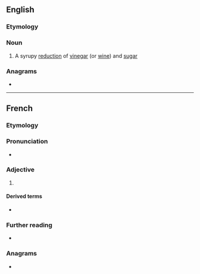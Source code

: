 ==English==
{{wikipedia}}

===Etymology===
{{bor|en|fr|gastrique}}

===Noun===
{{en-noun|~}}

# A syrupy [[reduction]] of [[vinegar]] (or [[wine]]) and [[sugar]]

===Anagrams===
* {{anagrams|en|ragequits}}

----

==French==

===Etymology===
{{rfe|lang=fr}}

===Pronunciation===
* {{IPA|/ɡastʁik/|lang=fr}}

===Adjective===
{{fr-adj}}

# {{l|en|gastric}}

====Derived terms====
* {{l|fr|gastricité}}

===Further reading===
* {{R:TLFi}}

===Anagrams===
* {{l|fr|tragiques}}